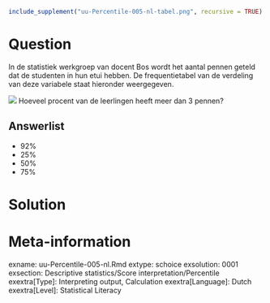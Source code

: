 ```r
include_supplement("uu-Percentile-005-nl-tabel.png", recursive = TRUE)
```



Question
========
In de statistiek werkgroep van docent Bos wordt het aantal pennen geteld dat de studenten in hun etui hebben. De frequentietabel van de verdeling van deze variabele staat hieronder weergegeven.

![](uu-Percentile-005-nl-tabel.png)
Hoeveel procent van de leerlingen heeft meer dan 3 pennen?


Answerlist
----------
* 92%
* 25%
* 50%
* 75%


Solution
========



Meta-information
================
exname: uu-Percentile-005-nl.Rmd
extype: schoice
exsolution: 0001
exsection: Descriptive statistics/Score interpretation/Percentile
exextra[Type]: Interpreting output, Calculation
exextra[Language]: Dutch
exextra[Level]: Statistical Literacy

